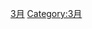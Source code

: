{{Catnav|頁面分類|历史|事件|週期性事件|年度活動|依月份分類的年度活動}}
{{Catnav|頁面分類|自然|現象|周期性现象|週期性事件|年度活動|依月份分類的年度活動}}

[[Category:各月份年度事件|3月]]
[[Category:3月|Category:3月]]